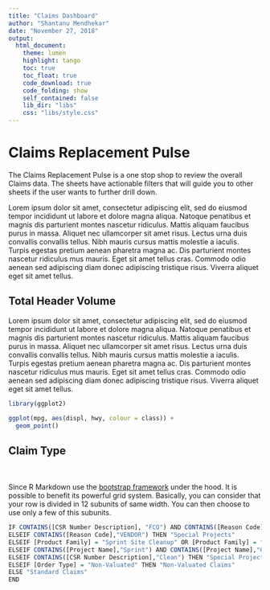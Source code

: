 ```yaml
---
title: "Claims Dashboard"
author: "Shantanu Mendhekar"
date: "November 27, 2018"
output:
  html_document:
    theme: lumen
    highlight: tango
    toc: true
    toc_float: true
    code_download: true
    code_folding: show
    self_contained: false
    lib_dir: "libs"
    css: "libs/style.css"
---
```


<script src="libs/locationhash.js"></script>

# Claims Replacement Pulse

The Claims Replacement Pulse is a one stop shop to review the overall Claims data. The sheets have actionable filters that will guide you to other sheets if the user wants to further drill down.

Lorem ipsum dolor sit amet, consectetur adipiscing elit, sed do eiusmod tempor incididunt ut labore et dolore magna aliqua. Natoque penatibus et magnis dis parturient montes nascetur ridiculus. Mattis aliquam faucibus purus in massa. Aliquet nec ullamcorper sit amet risus. Lectus urna duis convallis convallis tellus. Nibh mauris cursus mattis molestie a iaculis. Turpis egestas pretium aenean pharetra magna ac. Dis parturient montes nascetur ridiculus mus mauris. Eget sit amet tellus cras. Commodo odio aenean sed adipiscing diam donec adipiscing tristique risus. Viverra aliquet eget sit amet tellus.


## Total Header Volume

<div class = "row">
<div class="col-md-6">
Lorem ipsum dolor sit amet, consectetur adipiscing elit, sed do eiusmod tempor incididunt ut labore et dolore magna aliqua. Natoque penatibus et magnis dis parturient montes nascetur ridiculus. Mattis aliquam faucibus purus in massa. Aliquet nec ullamcorper sit amet risus. Lectus urna duis convallis convallis tellus. Nibh mauris cursus mattis molestie a iaculis. Turpis egestas pretium aenean pharetra magna ac. Dis parturient montes nascetur ridiculus mus mauris. Eget sit amet tellus cras. Commodo odio aenean sed adipiscing diam donec adipiscing tristique risus. Viverra aliquet eget sit amet tellus.
</div>
<div class="col-md-6">
```r
library(ggplot2)

ggplot(mpg, aes(displ, hwy, colour = class)) + 
  geom_point()
```
</div>

## Claim Type

<div class = "row">
  
<div class = "col-md-6">
<br><br>Since R Markdown use the [bootstrap framework](https://getbootstrap.com/docs/4.0/layout/grid/) under the hood. It is possible to benefit its powerful grid system. Basically, you can consider that your row is divided in 12 subunits of same width. You can then choose to use only a few of this subunits.
</div>
  
<div class = "col-md-6">
```r
IF CONTAINS([CSR Number Description], "FCO") AND CONTAINS([Reason Code], "VENDOR") THEN "FCO"
ELSEIF CONTAINS([Reason Code],"VENDOR") THEN "Special Projects"
ELSEIF [Product Family] = "Sprint Site Cleanup" OR [Product Family] = "TMO Hybrid Replc" THEN "Special Projects"
ELSEIF CONTAINS([Project Name],"Sprint") AND CONTAINS([Project Name],"Clean") OR CONTAINS([Project Name],"SNV") AND CONTAINS([Project Name],"Clean") OR CONTAINS([Project Name],"TMO") AND CONTAINS([Project Name],"Hybrid") OR CONTAINS([Project Name],"TMO") AND CONTAINS([Project Name],"Clean") OR CONTAINS([Project Name],"FCO") THEN "Special Projects"
ELSEIF CONTAINS([CSR Number Description],"Clean") THEN "Special Projects"
ELSEIF [Order Type] = "Non-Valuated" THEN "Non-Valuated Claims"
ELSE "Standard Claims"
END
```
</div>
</div>
